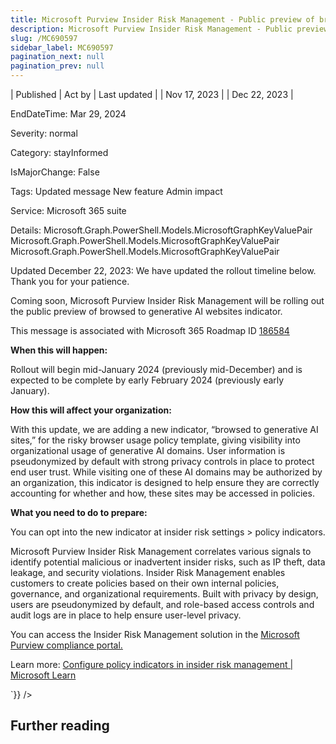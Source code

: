 ```yaml
---
title: Microsoft Purview Insider Risk Management - Public preview of browsed to generative AI websites indicator
description: Microsoft Purview Insider Risk Management - Public preview of browsed to generative AI websites indicator
slug: /MC690597
sidebar_label: MC690597
pagination_next: null
pagination_prev: null
---
```



| Published | Act by | Last updated |
| Nov 17, 2023 |  | Dec 22, 2023 |

EndDateTime: Mar 29, 2024

Severity: normal

Category: stayInformed

IsMajorChange: False

Tags: Updated message New feature Admin impact

Service: Microsoft 365 suite

Details: Microsoft.Graph.PowerShell.Models.MicrosoftGraphKeyValuePair Microsoft.Graph.PowerShell.Models.MicrosoftGraphKeyValuePair Microsoft.Graph.PowerShell.Models.MicrosoftGraphKeyValuePair

<div dangerouslySetInnerHTML={{__html:`
<p style="">Updated December 22, 2023: We have updated the rollout timeline below. Thank you for your patience.</p><p style="">Coming soon, Microsoft Purview Insider Risk Management will be rolling out the public preview of browsed to generative AI websites indicator.</p>
<p>This message is associated with Microsoft 365 Roadmap ID <a href="https://www.microsoft.com/microsoft-365/roadmap?filters=&amp;searchterms=186584" target="_blank">186584</a></p>
<p><b>When this will happen:</b></p>

<p>Rollout will begin mid-January 2024 (previously mid-December) and is expected to be complete by early February 2024 (previously early January).&nbsp;</p>

<p><b>How this will affect your organization:</b></p>

<p>With this update, we are adding a new indicator, “browsed to generative AI sites,” for the risky browser usage policy template, giving visibility into organizational usage of generative AI domains. User information is pseudonymized by default with strong privacy controls in place to protect end user trust. While visiting one of these AI domains may be authorized by an organization, this indicator is designed to help ensure they are correctly accounting for whether and how, these sites may be accessed in policies.</p>
<p><b>What you need to do to prepare:</b></p>
<p>You can opt into the new indicator at insider risk settings &gt; policy indicators.</p><p>Microsoft Purview Insider Risk Management correlates various signals to identify potential malicious or inadvertent insider risks, such as IP theft, data leakage, and security violations. Insider Risk Management enables customers to create policies based on their own internal policies, governance, and organizational requirements. Built with privacy by design, users are pseudonymized by default, and role-based access controls and audit logs are in place to help ensure user-level privacy.</p><p>You can access the Insider Risk Management solution in the <a href="https://purview.microsoft.com/compliance" target="_blank">Microsoft Purview compliance portal.</a></p><p> 
</p><p>Learn more: <a href="https://learn.microsoft.com/purview/insider-risk-management-settings-policy-indicators" target="_blank">Configure policy indicators in insider risk management | Microsoft Learn</a></p>
`}} />

## Further reading
